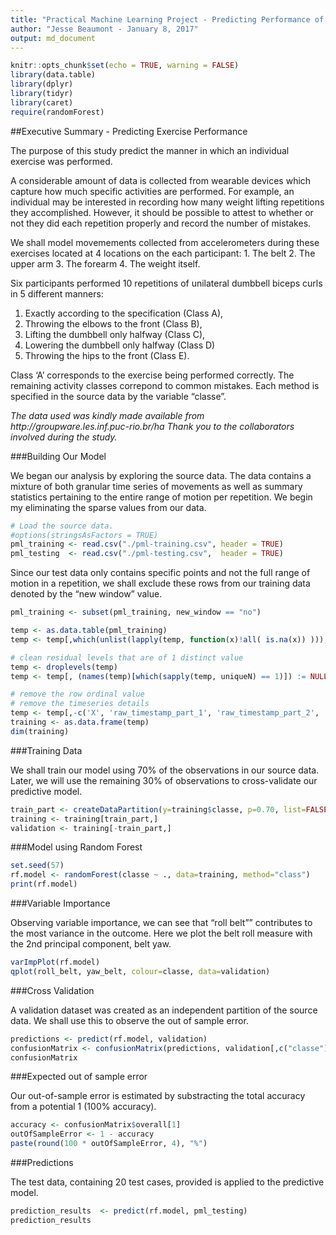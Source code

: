 ```yaml
---
title: "Practical Machine Learning Project - Predicting Performance of Excercise Movements."
author: "Jesse Beaumont - January 8, 2017"
output: md_document
---
```


```r
knitr::opts_chunk$set(echo = TRUE, warning = FALSE)
library(data.table)
library(dplyr)
library(tidyr)
library(caret)
require(randomForest)
```


##Executive Summary - Predicting Exercise Performance

The purpose of this study predict the manner in which an individual exercise was performed.

A considerable amount of data is collected from wearable devices which capture how much specific activities are performed. 
For example, an individual may be interested in recording how many weight lifting repetitions they accomplished.
However, it should be possible to attest to whether or not they did each repetition properly and record  the number of mistakes.

We shall model movemements collected from accelerometers during these exercises located at 4 locations on the each participant:
   1. The belt
   2. The upper arm
   3. The forearm
   4. The weight itself.

Six participants performed 10 repetitions of unilateral dumbbell biceps curls in 
5 different manners: 

   1. Exactly according to the specification (Class A),
   2. Throwing the elbows to the front (Class B),
   3. Lifting the dumbbell only halfway (Class C),
   4. Lowering the dumbbell only halfway (Class D)
   5. Throwing the hips to the front (Class E).

Class 'A' corresponds to the exercise being performed correctly. The remaining activity classes correpond to common mistakes.
Each method is specified in the source data by the variable "classe".


_The data used was kindly made available from http://groupware.les.inf.puc-rio.br/ha  Thank you to the collaborators involved during the study._


###Building Our Model

We began our analysis by exploring the source data. The data contains a mixture of both granular
time series of movements as well as summary statistics pertaining to the entire range of motion per 
repetition.  We begin my eliminating the sparse values from our data.

```r
# Load the source data.
#options(stringsAsFactors = TRUE)
pml_training <- read.csv("./pml-training.csv", header = TRUE)
pml_testing  <- read.csv("./pml-testing.csv",  header = TRUE)
```

Since our test data only contains specific points and not the full range of motion in a repetition, 
we shall exclude these rows from our training data denoted by the "new window" value.

```r
pml_training <- subset(pml_training, new_window == "no")
```

```r
temp <- as.data.table(pml_training)
temp <- temp[,which(unlist(lapply(temp, function(x)!all( is.na(x)) ))), with=F]

# clean residual levels that are of 1 distinct value
temp <- droplevels(temp)
temp <- temp[, (names(temp)[which(sapply(temp, uniqueN) == 1)]) := NULL]

# remove the row ordinal value
# remove the timeseries details
temp <- temp[,-c('X', 'raw_timestamp_part_1', 'raw_timestamp_part_2', 'cvtd_timestamp', 'num_window')]
training <- as.data.frame(temp)
dim(training)
```


###Training Data

We shall train our model using 70% of the observations in our source data.
Later, we will use the remaining 30% of observations to cross-validate
our predictive model.

```r
train_part <- createDataPartition(y=training$classe, p=0.70, list=FALSE)
training <- training[train_part,]
validation <- training[-train_part,]
```


###Model using Random Forest

```r
set.seed(57)
rf.model <- randomForest(classe ~ ., data=training, method="class")
print(rf.model)
```


###Variable Importance

Observing variable importance, we can see that "roll belt"" contributes to the most variance in the
outcome.  Here we plot the belt roll measure with the 2nd principal component, belt yaw.

```r
varImpPlot(rf.model)
qplot(roll_belt, yaw_belt, colour=classe, data=validation)
```


###Cross Validation

A validation dataset was created as an independent partition of the source data.
We shall use this to observe the out of sample error.


```r
predictions <- predict(rf.model, validation)
confusionMatrix <- confusionMatrix(predictions, validation[,c("classe")])
confusionMatrix
```


###Expected out of sample error

Our out-of-sample error is estimated by substracting the total accuracy from a potential 1 (100% accuracy).

```r
accuracy <- confusionMatrix$overall[1]
outOfSampleError <- 1 - accuracy
paste(round(100 * outOfSampleError, 4), "%")
```


###Predictions

The test data, containing 20 test cases, provided is applied to the predictive model.

```r
prediction_results  <- predict(rf.model, pml_testing)
prediction_results
```
